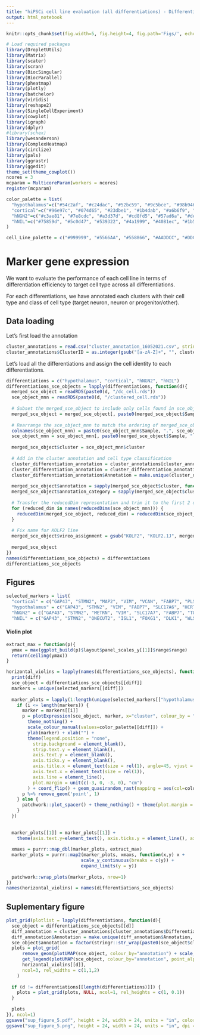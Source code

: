 ```yaml
---
title: "hiPSCi cell line evaluation (all differentiations) - Differentiation annotation and marker expression"
output: html_notebook
---
```


```r
knitr::opts_chunk$set(fig.width=5, fig.height=4, fig.path='Figs/', echo=FALSE, warning=FALSE, message=FALSE)
```

```r
# Load required packages
library(DropletUtils)
library(Matrix)
library(scater) 
library(scran)
library(BiocSingular)
library(BiocParallel)
library(pheatmap)
library(plotly)
library(batchelor)
library(viridis)
library(reshape2)
library(SingleCellExperiment)
library(cowplot)
library(igraph)
library(dplyr)
#library(schex)
library(wesanderson)
library(ComplexHeatmap)
library(circlize)
library(pals)
library(ggrastr)
library(ggedit)
theme_set(theme_cowplot())
ncores = 3
mcparam = MulticoreParam(workers = ncores)
register(mcparam)
```

```r
color_palette = list(
  "hypothalamus"=c("#54c2af", "#c24dac", "#52bc59", "#9c5bce", "#98b946", "#626cd4", "#cba94a", "#6471b6", "#5b8436", "#d34680", "#3f8f64", "#ce473e", "#5ea5db", "#cf7941", "#c584c4", "#887031", "#ba6271"),
  "cortical"=c("#96e97c", "#074d65", "#23dbe1", "#1b4dab", "#a6b6f9", "#762aac", "#997cfb", "#285d28", "#d3d6c1", "#6e390d", "#65a10e", "#d60724", "#e3d769"),
  "hNGN2"=c("#c3ae81", "#7e8cdc", "#a3d37d", "#cd8fd5", "#57ad6a", "#de7b70", "#78d6af", "#d78ea8", "#9aa850", "#85aad6", "#cf9554","#63c8d7", "#62a38d"),
  "hNIL"=c("#75859d", "#5c0d47", "#539322", "#4a1999", "#4081ec", "#1b511d", "#f90da0", "#173d61", "#c7628e", "#2f937a", "#6b2402", "#9c6ae4", "#473a0a")
)

cell_Line_palette = c("#999999", "#5566AA", "#558866", "#AADDCC", "#DDCC66","#99bb55", "#BB0011")
```

# Marker gene expression

We want to evaluate the performance of each cell line in terms of differentiation efficiency to target cell type across all differentiations.

For each differentiations, we have annotated each clusters with their cell type and class of cell type (target neuron, neuron or progenitor/other).

## Data loading

Let's first load the annotation

```r
cluster_annotations = read.csv("cluster_annotation_16052021.csv", stringsAsFactors = F)
cluster_annotations$ClusterID = as.integer(gsub("[a-zA-Z]+", "", cluster_annotations$Cluster))
```

Let's load all the differentiations and assign the cell identity to each differentiations.

```r
differentiations = c("hypothalamus", "cortical", "hNGN2", "hNIL")
differentiations_sce_objects = lapply(differentiations, function(d){
  merged_sce_object = readRDS(paste0(d, "/dc_cell.rds"))
  sce_object_mnn = readRDS(paste0(d, "/clustered_cell.rds"))
  
  # Subset the merged_sce_object to include only cells found in sce_object_mnn
  merged_sce_object = merged_sce_object[, paste0(merged_sce_object$Sample, ".", merged_sce_object$Barcode) %in% paste0(sce_object_mnn$Sample, ".", sce_object_mnn$Barcode)]
  
  # Rearrange the sce_object_mnn to match the ordering of merged_sce_object
  colnames(sce_object_mnn) = paste0(sce_object_mnn$Sample, ".", sce_object_mnn$Barcode)
  sce_object_mnn = sce_object_mnn[, paste0(merged_sce_object$Sample, ".", merged_sce_object$Barcode)]
  
  merged_sce_object$cluster = sce_object_mnn$cluster
  
  # Add in the cluster annotation and cell type classification
  cluster_differentiation_annotation = cluster_annotations[cluster_annotations$Differentiation == d, ]
  cluster_differentiation_annotation = cluster_differentiation_annotation[order(cluster_differentiation_annotation$ClusterID), ]
  cluster_differentiation_annotation$Annotation = make.unique(cluster_differentiation_annotation$Annotation, sep = " ")
  
  merged_sce_object$annotation = sapply(merged_sce_object$cluster, function(i) cluster_differentiation_annotation$Annotation[i])
  merged_sce_object$annotation_category = sapply(merged_sce_object$cluster, function(i) cluster_differentiation_annotation$Annotation.category[i])
  
  # Transfer the reducedDim representation and trim it to the first 2 dim only
  for (reduced_dim in names(reducedDims(sce_object_mnn))) {
    reducedDim(merged_sce_object, reduced_dim) = reducedDim(sce_object_mnn, reduced_dim)[,c(1:2)]
  }
  
  # Fix name for KOLF2 line
  merged_sce_object$vireo_assignment = gsub("KOLF2", "KOLF2.1J", merged_sce_object$vireo_assignment)
  
  merged_sce_object
})
names(differentiations_sce_objects) = differentiations
differentiations_sce_objects
```

## Figures

```r
selected_markers = list(
  "cortical" = c("GAP43", "STMN2", "MAP2", "VIM", "VCAN", "FABP7", "PLS3", "METRN", "FGF8", "TTR", "GRIA2", "SLC3A2", "NNAT", "GAD2", "TBR1", "TOP2A", "NEUROG1", "DUSP6"),
  "hypothalamus" = c("GAP43", "STMN2", "VIM", "FABP7", "SLC17A6", "HCRT", "PRRX1", "EMX2", "FGF8", "FOXD1", "GAD2", "SLC32A1", "ZFHX3", "SLC3A2", "TBR1", "CRABP1", "NEUROG1", "WLS", "SLC18A3", "LHX1", "TOP2A", "PCP4", "SST", "POMC"),
  "hNGN2" = c("GAP43", "STMN2", "METRN", "VIM", "SLC17A7", "FABP7", "TOP2A", "ONECUT3", "SLC17A6", "ISL1", "SLC18A3", "GRIA2", "SOX11", "NNAT", "DLL3", "ONECUT2"),
  "hNIL" = c("GAP43", "STMN2", "ONECUT2", "ISL1", "FOXG1", "DLK1", "WLS", "SNCA", "TOP2A", "VIM", "DLL3", "SOX10", "S100B", "PAX6", "DUSP1", "PRRX1", "RAX"))
```

#### Violin plot

```r
extract_max = function(p){
  ymax = max(ggplot_build(p)$layout$panel_scales_y[[1]]$range$range)
  return(ceiling(ymax))
}

horizontal_violins = lapply(names(differentiations_sce_objects), function(diff) {
  print(diff)
  sce_object = differentiations_sce_objects[[diff]]
  markers = unique(selected_markers[[diff]])
  
  marker_plots = lapply(1:length(unique(selected_markers[["hypothalamus"]])), function(i){
    if (i <= length(markers)) {
      marker = markers[[i]]
      p = plotExpression(sce_object, marker, x="cluster", colour_by = "cluster", point_size=0.1) + 
        theme_nothing() +
        scale_colour_manual(values=color_palette[[diff]]) +
        ylab(marker) + xlab("") +
        theme(legend.position = "none", 
          strip.background = element_blank(),
          strip.text.y = element_blank(),
          axis.text.y = element_blank(),
          axis.ticks.y = element_blank(), 
          axis.title.x = element_text(size = rel(1), angle=45, vjust = 0.5, hjust=1, margin = margin(t=-3)), 
          axis.text.x = element_text(size = rel(1)), 
          axis.line = element_line(),
          plot.margin = unit(c(-3, 0, -3, 0), "cm")
        ) + coord_flip() + geom_quasirandom_rast(mapping = aes(col=colour_by), alpha=1, size=0.1, width=0.4, groupOnX=TRUE, bandwidth=1, dpi=600, dev = "ragg_png")
      p %>% remove_geom('point', 1)
    } else {
      patchwork::plot_spacer() + theme_nothing() + theme(plot.margin = unit(c(-3, 0, -3, 0), "cm"))
    }
  })
  
  
  marker_plots[[1]] = marker_plots[[1]] +
    theme(axis.text.y=element_text(), axis.ticks.y = element_line(), axis.title.x = element_text()) + xlab("cluster")
  
  xmaxs = purrr::map_dbl(marker_plots, extract_max)
  marker_plots = purrr::map2(marker_plots, xmaxs, function(x,y) x + 
                            scale_y_continuous(breaks = c(y)) + 
                            expand_limits(y = y))
  
  patchwork::wrap_plots(marker_plots, nrow=1)
})
names(horizontal_violins) = names(differentiations_sce_objects)
```

## Suplementary figure

```r
plot_grid(plotlist = lapply(differentiations, function(d){
  sce_object = differentiations_sce_objects[[d]]
  diff_annotation = cluster_annotations[cluster_annotations$Differentiation == d, ]
  diff_annotation$Annotation = make.unique(diff_annotation$Annotation, sep = " ")
  sce_object$annotation = factor(stringr::str_wrap(paste0(sce_object$cluster, " - ", sce_object$annotation), width=50), levels=stringr::str_wrap(paste0(diff_annotation$ClusterID, " - ", diff_annotation$Annotation), width=50))
  plots = plot_grid(
      remove_geom(plotUMAP(sce_object, colour_by="annotation") + scale_colour_manual(name="Annotation", values = color_palette[[d]]) + ggtitle(paste0(d)) + theme(legend.position = "none") + rasterise(geom_point(mapping = aes(col=colour_by), alpha=0.6, size=0.75), dpi=600), "point", 1),
      get_legend(plotUMAP(sce_object, colour_by="annotation", point_alpha=1) + scale_colour_manual(name="Annotation", values = color_palette[[d]]) + guides(colour = guide_legend(override.aes = list(size=3))) + theme(legend.text = element_text(size=15), legend.title = element_text(size=17), legend.key.size = unit(0.5,"cm"), legend.margin = margin(l=35))),
      horizontal_violins[[d]],
      ncol=3, rel_widths = c(1,1,2)
    )
  
  if (d != differentiations[[length(differentiations)]]) {
    plots = plot_grid(plots, NULL, ncol=1, rel_heights = c(1, 0.1))
  }
  
  plots
}), ncol=1)
ggsave("sup_figure_5.pdf", height = 24, width = 24, units = "in", colormodel = "cmyk")
ggsave("sup_figure_5.png", height = 24, width = 24, units = "in", dpi = 600)
```

